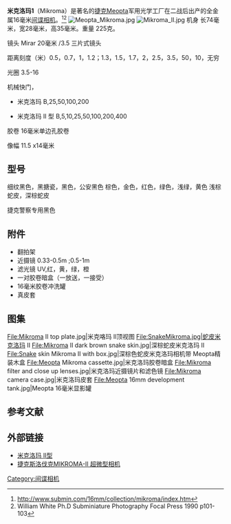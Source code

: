 '''米克洛玛1'''（Mikroma）是著名的[[捷克|捷克]]Meopta军用光学工厂在二战后出产的全金属16毫米[[间谍相机|间谍相机]]。<ref>http://www.submin.com/16mm/collection/mikroma/index.htm </ref><ref> William White Ph.D Subminiature Photography Focal Press 1990 p101-103</ref>
[[File:Meopta_Mikroma.jpg|thumb]]
[[File:Mikroma_II.jpg|thumb]]
机身 长74毫米，宽28毫米，高35毫米。重量 225克。

镜头  Mirar 20毫米 /3.5 三片式镜头

距离刻度（米）0.5，0.7，1，1.2；1.3，1.5，1.7，2，2.5，3.5，50，10，无穷

光圈 3.5-16

机械快门， 

*米克洛玛  B,25,50,100,200

*米克洛玛 II 型  B,5,10,25,50,100,200,400

胶卷 16毫米单边孔胶卷

像幅 11.5 x14毫米

==型号==

细纹黑色，黑搪瓷，黑色，公安黑色
棕色，金色，红色，绿色，浅绿，黄色
浅棕蛇皮，深棕蛇皮

捷克警察专用黑色

==附件==
*翻拍架
*近摄镜  0.33-0.5m  ;0.5-1m
*滤光镜  UV,红，黄，绿，橙
*一对胶卷暗盒（一放送，一接受）
*16毫米胶卷冲洗罐
*真皮套

==图集==
<gallery>
File:Mikroma II top plate.jpg|米克咯玛 II顶视图
File:SnakeMikroma.jpg|蛇皮米克洛玛 II
File:Mikroma II dark brown snake skin.jpg|深棕蛇皮米克洛玛 II
File:Snake skin Mikroma II with box.jpg|深棕色蛇皮米克洛玛相机带 Meopta精装木盒
File:Meopta Mikroma cassette.jpg|米克洛玛胶卷暗盒
File:Mikroma filter and close up lenses.jpg|米克洛玛近摄镜片和滤色镜
File:Mikroma camera case.jpg|米克洛玛皮套
File:Meopta 16mm development tank.jpg|Meopta 16毫米显影罐

</gallery>
==参考文献==
<references/>

==外部链接==
*[https://www.youtube.com/watch?v=K60jOnc_uHw  米克洛玛 II型]
*[http://www.chaokehui.com/thread-214-1-1.html   捷克斯洛伐克MIKROMA-II 超微型相机]

[[Category:间谍相机|Category:间谍相机]]